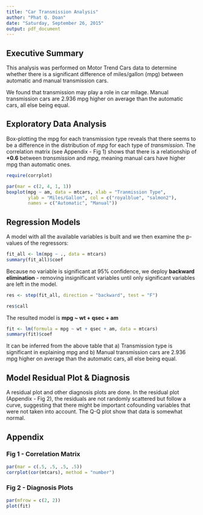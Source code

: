 ```yaml
---
title: "Car Transmission Analysis"
author: "Phat Q. Doan"
date: "Saturday, September 26, 2015"
output: pdf_document
---
```


## Executive Summary
This analysis was performed on Motor Trend Cars data to determine whether there is a significant difference of miles/gallon (mpg) between automatic and manual transmission cars. 

We found that transmission may play a role in car milage. Manual transmission cars are 2.936 mpg higher on average than the automatic cars, all else being equal.

## Exploratory Data Analysis
Box-plotting the mpg for each transmission type reveals that there seems to be a difference in the distribution of *mpg* for each type of *transmission*. The correlation matrix (see Appendix - Fig 1) shows that there is a relationship of **+0.6** between *transmission* and *mpg*, meaning manual cars have higher mpg than automatic ones.

```r
require(corrplot)
```

```r
par(mar = c(2, 4, 1, 1))
boxplot(mpg ~ am, data = mtcars, xlab = "Tranmission Type", 
        ylab = "Miles/Gallon", col = c("royalblue", "salmon2"), 
        names = c("Automatic", "Manual"))
```

\pagebreak

## Regression Models
A model with all the available variables is built and we then examine the p-values of the regressors:
```r
fit_all <- lm(mpg ~ ., data = mtcars)
summary(fit_all)$coef
```

Because no variable is significant at 95% confidence, we deploy **backward elimination** - removing insignificant variables until only significant variables are left in the model. 
```r
res <- step(fit_all, direction = "backward", test = "F")
```
```r
res$call
```

The resulted model is **mpg ~ wt + qsec + am**
```r
fit <- lm(formula = mpg ~ wt + qsec + am, data = mtcars)
summary(fit)$coef
```
It can be inferred from the above table that a) Transmission type is significant in explaining mpg and b) Manual transmission cars are 2.936 mpg higher on average than the automatic cars, all else being equal.

## Model Residual Plot & Diagnosis
A residual plot and other diagnosis plots are done. In the residual plot (Appendix - Fig 2), the residuals are not randomly scattered but follow a curve, suggesting that there might be important cofounding variables that were not taken into account. The Q-Q plot show that data is somewhat normal.


\pagebreak

## Appendix

### Fig 1 - Correlation Matrix

```r
par(mar = c(.5, .5, .5, .5))
corrplot(cor(mtcars), method = "number")
```

\pagebreak

### Fig 2 - Diagnosis Plots

```r
par(mfrow = c(2, 2))
plot(fit)
```

